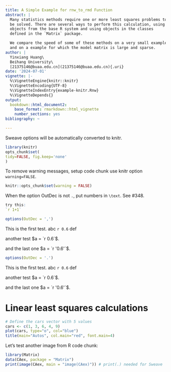 ```yaml
---
title: A Simple Example for rnw_to_rmd Function
abstract: |
  Many statistics methods require one or more least squares problems to
  be solved. There are several ways to perform this calculation, using
  objects from the base R system and using objects in the classes
  defined in the `Matrix` package.

  We compare the speed of some of these methods on a very small example
  and on a example for which the model matrix is large and sparse.
author: |
  Yinxiang Huang\
  Beihang University\
  [21375146@buaa.edu.cn](21375146@buaa.edu.cn){.uri}
date: '2024-07-01'
vignette: |-
  %\VignetteEngine{knitr::knitr}
  %\VignetteEncoding{UTF-8}
  %\VignetteIndexEntry{example-knitr.Rnw}
  %\VignetteDepends{}
output:
  bookdown::html_document2:
    base_format: rmarkdown::html_vignette
    number_sections: yes
bibliography: ~

---
```


::: article
Sweave options will be automatically converted to knitr.

``` r
library(knitr)
opts_chunk$set(
tidy=FALSE, fig.keep='none'
)
```

To remove warning messages, setup code chunk use knitr option
`warning=FALSE`.

``` r
knitr::opts_chunk$set(warning = FALSE)
```

When the option OutDec is not `.`, put numbers in `\text`. See #348.

``` r
try this:
`r 1+1`
```

``` r
options(OutDec = ',')
```

This is the first test. abc `r 0.6` def

another test $a = `r 0.6`$.

and the last one $a = `r '0.6'`$.

``` r
options(OutDec = '.')
```

This is the first test. abc `r 0.6` def

another test $a = `r 0.6`$.

and the last one $a = `r '0.6'`$.

# Linear least squares calculations {#sec:LeastSquares}

``` r
# Define the cars vector with 5 values
cars <- c(1, 3, 6, 4, 9)
plot(cars, type="o", col="blue")
title(main="Autos", col.main="red", font.main=4)
```

Let's test another image from R code chunk:

``` r
library(Matrix)
data(CAex, package = "Matrix")
print(image(CAex, main = "image(CAex)")) # print(.) needed for Sweave
```
:::
